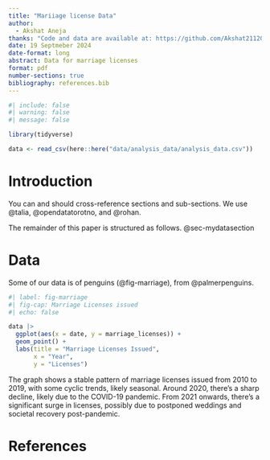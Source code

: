 ```yaml
---
title: "Mariiage license Data"
author: 
  - Akshat Aneja
thanks: "Code and data are available at: https://github.com/Akshat211202/Reflection-Excercise-3"
date: 19 Septmeber 2024
date-format: long
abstract: Data for marriage licenses
format: pdf
number-sections: true
bibliography: references.bib
---
```


```r
#| include: false
#| warning: false
#| message: false

library(tidyverse)

data <- read_csv(here::here("data/analysis_data/analysis_data.csv"))

```

# Introduction

You can and should cross-reference sections and sub-sections. We use @talia, @opendatatorotno, and @rohan.

The remainder of this paper is structured as follows. @sec-mydatasection

# Data {#sec-mydatasection}

Some of our data is of penguins (@fig-marriage), from @palmerpenguins.

```r
#| label: fig-marriage
#| fig-cap: Marriage Licenses issued
#| echo: false

data |>
  ggplot(aes(x = date, y = marriage_licenses)) +
  geom_point() +
  labs(title = "Marriage Licenses Issued",
       x = "Year",
       y = "Licenses")
```

The graph shows a stable pattern of marriage licenses issued from 2010 to 2019, with some cyclic trends, likely seasonal. Around 2020, there's a sharp decline, likely due to the COVID-19 pandemic. From 2021 onwards, there's a significant surge in licenses, possibly due to postponed weddings and societal recovery post-pandemic.


\newpage

# References
